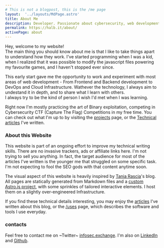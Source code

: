```yaml
---
# This is not a blogpost, this is the /me page
layout:  '../layouts/MdPage.astro'
title: About Me
description: Developer. Passionate about cybersecurity, web development and cloud architectures
permalink: https://halb.it/about/
activePage: about
---
```


Hey, welcome to my website!<br/>
The main thing you should know about me is that I like to take things apart to
understand how they work.
I've started programming when I was a kid, when I realized 
that it was possible to modify
the javascript files powering my favourite games, and I haven't stopped ever since.

This early start gave me the opportunity to work and experiment with most areas of web development - 
From Frontend and Backend development to DevOps and Cloud Infrastructure.
Wathever the technology, I always aim to undestand it in depth, and 
to share what I learn with others.<br/>
I always try to be the kind of person I wish I'd met when I was learning.

Right now I'm mostly practicing the art of Binary exploitation,
competing in Cybersecurity CTF (Capture The Flag) Competitions in my free time.
You can check out what I'm up to by visiting the [projects](/projects) page, or the [Technical articles](/articles) I've written.


### About this Website
This website is part of an ongoing effort to improve my technical writing skills.
There are no invasive trackers, ads or affiliate links here.
I'm not trying to sell you anything.
In fact, the target audience for most of the articles I've written is the younger me
that struggled on some specific task. I'm not expecting to fool the SEO gods with that content
anytime soon.

The visual aspect of this website is heavily inspired by 
<a href="https://github.com/taniarascia/taniarascia.com">Tania Rascia</a>'s
blog.
 All pages are statically generated from Markdown files and a [custom Astro.js project](https://github.com/robalb/my-website), with 
 some sprinkles of tailored interactive elements.
 I host them on a slightly over-engineered Infrastructure.

 If you find these technical details interesting,
 you may enjoy the [articles](/articles/#this-website) I've written about this blog,
  or the [/uses](/uses/) page,
 which describes the software and tools I use everyday.

### contacts

Feel free to contact me on ~Twitter~ [infosec.exchange](https://infosec.exchange/@al).
I'm also on [LinkedIn](https://www.linkedin.com/in/alberto-ventafridda/) and [Github](https://github.com/robalb).

